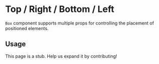 
# Top / Right / Bottom / Left

`Box` component supports multiple props for controlling the placement of positioned elements.

<Scale values={tokens.spacing} />

## Usage

<ax-demo
  meta='/bottom="0"/ /left="0"/ /inset="0"/ /insetX="0"/ /insetY="0"/ /right="0"/ /top="0"/'
  name="top-right-bottom-left/usage"
/>

<Callout emoji="🚨">
  This page is a stub. Help us expand it by contributing!
</Callout>
